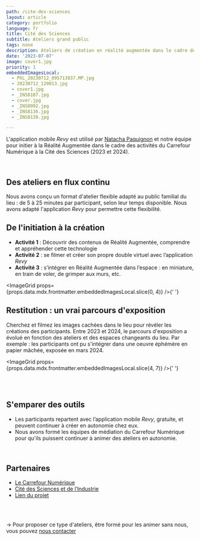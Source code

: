 ```yaml
---
path: /cite-des-sciences
layout: article
category: portfolio
language: fr
title: Cité des Sciences
subtitle: Ateliers grand public
tags: none
description: Ateliers de création en réalité augmentée dans le cadre des activités du Carrefour Numérique à la Cité des Sciences.
date: '2023-07-07'
image: cover1.jpg
priority: 1
embeddedImagesLocal:
  - PXL_20230712_095713837.MP.jpg
  - 20230712_120013.jpg
  - cover1.jpg
  - _INS8107.jpg
  - cover.jpg
  - _INS8092.jpg
  - _INS8136.jpg
  - _INS8139.jpg

---
```


L'application mobile _Revy_ est utilisé par [Natacha Paquignon](https://www.natachapaquignon.com/) et notre équipe pour initier à la Réalité Augmentée dans le cadre des activités du Carrefour Numérique à la Cité des Sciences (2023 et 2024).


<ResponsiveIframe
  src="https://youtube.com/embed/3tFaSOTNpk8"
  width="1080"
  height="1080"
/>

<br/> 


## Des ateliers en flux continu

Nous avons conçu un format d'atelier flexible adapté au public familial du lieu : de 5 à 25 minutes par participant, selon leur temps disponible. Nous avons adapté l'application *Revy* pour permettre cette flexibilité.


## De l'initiation à la création

- __Activité 1__ : Découvrir des contenus de Réalité Augmentée, comprendre et appréhender cette technologie
- __Activité 2__ : se filmer et créer son propre double virtuel avec l’application *Revy*
- __Activité 3__ : s’intégrer en Réalité Augmentée dans l’espace : en miniature, en train de voler, de grimper aux murs, etc.

<ImageGrid props={props.data.mdx.frontmatter.embeddedImagesLocal.slice(0, 4)} />{' '}


## Restitution : un vrai parcours d'exposition 

Cherchez et filmez les images cachées dans le lieu pour révéler les créations des participants. Entre 2023 et 2024, le parcours d'exposition a évolué en fonction des ateliers et des espaces changeants du lieu. Par exemple : les participants ont pu s'intégrer dans une oeuvre éphémère en papier mâchée, exposée en mars 2024.

<ImageGrid props={props.data.mdx.frontmatter.embeddedImagesLocal.slice(4, 7)} />{' '}


<ResponsiveIframe
  src="https://youtube.com/embed/vt0_-g1ZKxk"
  width="1920"
  height="1080"
/>


<br />
<br />


## S'emparer des outils

* Les participants repartent avec l’application mobile _Revy_, gratuite, et peuvent continuer à créer en autonomie chez eux.
* Nous avons formé les équipes de médiation du Carrefour Numérique pour qu'ils puissent continuer à animer des ateliers en autonomie. 

<br />

## Partenaires

- [Le Carrefour Numérique](https://www.cite-sciences.fr/fr/au-programme/lieux-ressources/carrefour-numerique2)
- [Cité des Sciences et de l’Industrie](https://www.cite-sciences.fr/)
- [Lien du projet](https://www.cite-sciences.fr/fr/au-programme/lieux-ressources/carrefour-numerique2/evenements/parcours-en-realite-augmentee)


<br/>
<br/>

-> Pour proposer ce type d'ateliers, être formé pour les animer sans nous, vous pouvez [nous contacter](mailto:contact@reveality.io)

